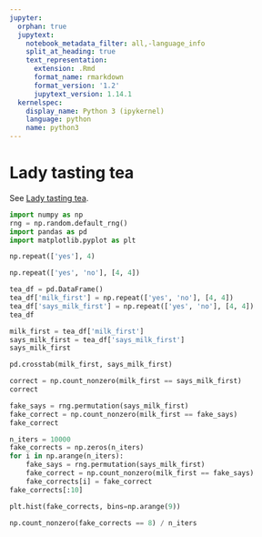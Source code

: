 ```yaml
---
jupyter:
  orphan: true
  jupytext:
    notebook_metadata_filter: all,-language_info
    split_at_heading: true
    text_representation:
      extension: .Rmd
      format_name: rmarkdown
      format_version: '1.2'
      jupytext_version: 1.14.1
  kernelspec:
    display_name: Python 3 (ipykernel)
    language: python
    name: python3
---
```


# Lady tasting tea

See [Lady tasting tea](https://en.wikipedia.org/wiki/Lady_tasting_tea).

```python
import numpy as np
rng = np.random.default_rng()
import pandas as pd
import matplotlib.pyplot as plt
```

```python
np.repeat(['yes'], 4)
```

```python
np.repeat(['yes', 'no'], [4, 4])
```

```python
tea_df = pd.DataFrame()
tea_df['milk_first'] = np.repeat(['yes', 'no'], [4, 4])
tea_df['says_milk_first'] = np.repeat(['yes', 'no'], [4, 4])
tea_df
```

```python
milk_first = tea_df['milk_first']
says_milk_first = tea_df['says_milk_first']
says_milk_first
```

```python
pd.crosstab(milk_first, says_milk_first)
```

```python
correct = np.count_nonzero(milk_first == says_milk_first)
correct
```

```python
fake_says = rng.permutation(says_milk_first)
fake_correct = np.count_nonzero(milk_first == fake_says)
fake_correct
```

```python
n_iters = 10000
fake_corrects = np.zeros(n_iters)
for i in np.arange(n_iters):
    fake_says = rng.permutation(says_milk_first)
    fake_correct = np.count_nonzero(milk_first == fake_says)
    fake_corrects[i] = fake_correct
fake_corrects[:10]
```

```python
plt.hist(fake_corrects, bins=np.arange(9))
```

```python
np.count_nonzero(fake_corrects == 8) / n_iters
```
